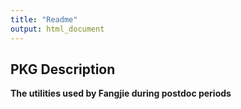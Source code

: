 ```yaml
---
title: "Readme"
output: html_document
---
```



## PKG Description
**The utilities used by Fangjie during postdoc periods**

